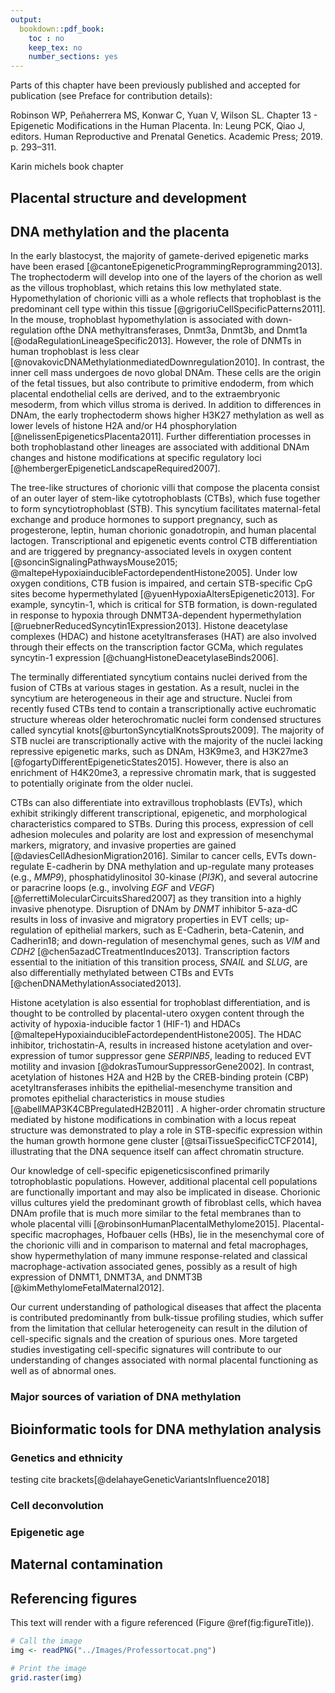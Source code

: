 ```yaml
---
output:
  bookdown::pdf_book:
    toc : no
    keep_tex: no
    number_sections: yes
---
```


<!-- This section is mandatory! -->

Parts of this chapter have been previously published and accepted for publication (see Preface for contribution details):

Robinson WP, Peñaherrera MS, Konwar C, Yuan V, Wilson SL. Chapter 13 - Epigenetic Modifications in the Human Placenta. In: Leung PCK, Qiao J, editors. Human Reproductive and Prenatal Genetics. Academic Press; 2019. p. 293–311.

Karin michels book chapter

## Placental structure and development

## DNA methylation and the placenta

In the early blastocyst, the majority of gamete-derived epigenetic marks have been erased [@cantoneEpigeneticProgrammingReprogramming2013]. The trophectoderm will develop into one of the layers of the chorion as well as the villous trophoblast, which retains this low methylated state. Hypomethylation of chorionic villi as a whole reflects that trophoblast is the predominant cell type within this tissue [@grigoriuCellSpecificPatterns2011]. In the mouse, trophoblast hypomethylation is associated with down-regulation ofthe DNA methyltransferases, Dnmt3a, Dnmt3b, and Dnmt1a [@odaRegulationLineageSpecific2013]. However, the role of DNMTs in human trophoblast is less clear [@novakovicDNAMethylationmediatedDownregulation2010]. In contrast, the inner cell mass undergoes de novo global DNAm. These cells are the origin of the fetal tissues, but also contribute to primitive endoderm, from which placental endothelial cells are derived, and to the extraembryonic mesoderm, from which villus stroma is derived. In addition to differences in DNAm, the early trophectoderm shows higher H3K27 methylation as well as lower levels of histone H2A and/or H4 phosphorylation [@nelissenEpigeneticsPlacenta2011]. Further differentiation processes in both trophoblastand other lineages are associated with additional DNAm changes and histone modifications at specific regulatory loci [@hembergerEpigeneticLandscapeRequired2007].

The tree-like structures of chorionic villi that compose the placenta consist of an outer layer of stem-like cytotrophoblasts (CTBs), which fuse together to form syncytiotrophoblast (STB). This syncytium facilitates maternal-fetal exchange and produce hormones to support pregnancy, such as progesterone, leptin, human chorionic gonadotropin, and human placental lactogen. Transcriptional and epigenetic events control CTB differentiation and are triggered by pregnancy-associated levels in oxygen content [@soncinSignalingPathwaysMouse2015; @maltepeHypoxiainducibleFactordependentHistone2005]. Under low oxygen conditions, CTB fusion  is impaired, and certain STB-specific CpG sites become hypermethylated [@yuenHypoxiaAltersEpigenetic2013]. For example, syncytin-1, which is critical for STB formation, is down-regulated in response to hypoxia through DNMT3A-dependent hypermethylation [@ruebnerReducedSyncytin1Expression2013]. Histone deacetylase complexes (HDAC) and histone acetyltransferases (HAT) are also involved through their effects on the transcription factor GCMa, which regulates syncytin-1 expression [@chuangHistoneDeacetylaseBinds2006].

The terminally differentiated syncytium contains nuclei derived from the fusion of CTBs at various stages in gestation. As a result, nuclei in the syncytium are heterogeneous in their age and structure. Nuclei from recently fused CTBs tend to contain a transcriptionally active euchromatic structure whereas older heterochromatic nuclei form condensed structures called syncytial knots[@burtonSyncytialKnotsSprouts2009]. The majority of STB nuclei are transcriptionally active with the majority of the nuclei lacking repressive epigenetic marks, such as DNAm, H3K9me3, and H3K27me3 [@fogartyDifferentEpigeneticStates2015]. However, there is also an enrichment of H4K20me3, a repressive chromatin mark, that is suggested to potentially originate from the older nuclei.

CTBs can also differentiate into extravillous trophoblasts (EVTs), which exhibit strikingly different transcriptional, epigenetic, and morphological characteristics compared to STBs. During this process, expression of cell adhesion molecules and polarity are lost and expression of mesenchymal markers, migratory, and invasive properties are gained [@daviesCellAdhesionMigration2016]. Similar to cancer cells, EVTs down-regulate E-cadherin by DNA methylation and up-regulate many proteases (e.g., *MMP9*), phosphatidylinositol 30-kinase (*PI3K*), and several autocrine or paracrine loops (e.g., involving *EGF* and *VEGF*) [@ferrettiMolecularCircuitsShared2007] as they transition into a highly invasive phenotype. Disruption of DNAm by *DNMT* inhibitor 5-aza-dC results in loss of invasive and migratory properties in EVT cells; up-regulation of epithelial markers, such as E-Cadherin, beta-Catenin, and Cadherin18; and down-regulation of mesenchymal genes, such as *VIM* and *CDH2* [@chen5azadCTreatmentInduces2013]. Transcription factors essential to the initiation of this transition process, *SNAIL* and *SLUG*, are also differentially methylated between CTBs and EVTs [@chenDNAMethylationAssociated2013].

Histone acetylation is also essential for trophoblast differentiation, and is thought to be controlled by placental-utero oxygen content through the activity of hypoxia-inducible factor 1 (HIF-1) and HDACs [@maltepeHypoxiainducibleFactordependentHistone2005]. The HDAC inhibitor, trichostatin-A, results in increased histone acetylation and over-expression of tumor suppressor gene *SERPINB5*, leading to reduced EVT motility and invasion [@dokrasTumourSuppressorGene2002]. In contrast, acetylation of histones H2A and H2B by the CREB-binding protein (CBP) acetyltransferases inhibits the epithelial-mesenchyme transition and promotes epithelial characteristics in mouse studies [@abellMAP3K4CBPregulatedH2B2011]  . A higher-order chromatin structure mediated by histone modifications in combination with a locus repeat structure was demonstrated to play a role in STB-specific expression within the human growth hormone gene cluster [@tsaiTissueSpecificCTCF2014], illustrating that the DNA sequence itself can affect chromatin structure.

Our knowledge of cell-specific epigeneticsisconfined primarily totrophoblastic populations. However, additional placental cell populations are functionally important and may also be implicated in disease. Chorionic villus cultures yield the predominant growth of fibroblast cells, which havea DNAm profile that is much more similar to the fetal membranes than to whole placental villi [@robinsonHumanPlacentalMethylome2015]. Placental-specific macrophages, Hofbauer cells (HBs), lie in the mesenchymal core of the chorionic villi and in comparison to maternal and fetal macrophages, show hypermethylation of many immune response-related and classical macrophage-activation associated genes, possibly as a result of high expression of DNMT1, DNMT3A, and DNMT3B [@kimMethylomeFetalMaternal2012].

Our current understanding of pathological diseases that affect the placenta is contributed predominantly from bulk-tissue profiling studies, which suffer from the limitation that cellular heterogeneity can result in the dilution of cell-specific signals and the creation of spurious ones. More targeted studies investigating cell-specific signatures will contribute to our understanding of changes associated with normal placental functioning as well as of abnormal ones.

### Major sources of variation of DNA methylation

## Bioinformatic tools for DNA methylation analysis

### Genetics and ethnicity

testing cite brackets[@delahayeGeneticVariantsInfluence2018]

### Cell deconvolution

### Epigenetic age

## Maternal contamination

## Referencing figures

This text will render with a figure referenced (Figure \@ref(fig:figureTitle)).

```r

# Call the image
img <- readPNG("../Images/Professortocat.png")

# Print the image
grid.raster(img)
```


